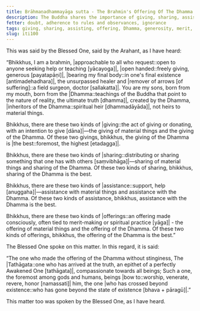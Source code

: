 ```yaml
---
title: Brāhmaṇadhammayāga sutta - The Brahmin's Offering Of The Dhamma
description: The Buddha shares the importance of giving, sharing, assisting and making an offering of the Dhamma.
fetter: doubt, adherence to rules and observances, ignorance
tags: giving, sharing, assisting, offering, Dhamma, generosity, merit, spiritual practice, iti, iti100-112
slug: iti100
---
```


This was said by the Blessed One, said by the Arahant, as I have heard:

“Bhikkhus, I am a brahmin, |approachable to all who request::open to anyone seeking help or teaching [yācayoga]|, |open handed::freely giving, generous [payatapāṇi]|, |bearing my final body::in one's final existence [antimadehadhara]|, the unsurpassed healer and |remover of arrows [of suffering]::a field surgeon, doctor [sallakatta]|. You are my sons, born from my mouth, born from the |Dhamma::teachings of the Buddha that point to the nature of reality, the ultimate truth [dhamma]|, created by the Dhamma, |inheritors of the Dhamma::spiritual heir [dhammadāyāda]|, not heirs to material things.

Bhikkhus, there are these two kinds of |giving::the act of giving or donating, with an intention to give [dāna]|—the giving of material things and the giving of the Dhamma. Of these two givings, bhikkhus, the giving of the Dhamma is |the best::foremost, the highest [etadagga]|.

Bhikkhus, there are these two kinds of |sharing::distributing or sharing something that one has with others [saṃvibhāga]|—sharing of material things and sharing of the Dhamma. Of these two kinds of sharing, bhikkhus, sharing of the Dhamma is the best.

Bhikkhus, there are these two kinds of |assistance::support, help [anuggaha]|—assistance with material things and assistance with the Dhamma. Of these two kinds of assistance, bhikkhus, assistance with the Dhamma is the best.

Bhikkhus, there are these two kinds of |offerings::an offering made consciously, often tied to merit-making or spiritual practice [yāga]| - the offering of material things and the offering of the Dhamma. Of these two kinds of offerings, bhikkhus, the offering of the Dhamma is the best.”

The Blessed One spoke on this matter. In this regard, it is said:

“The one who made the offering of the Dhamma without stinginess,
The |Tathāgata::one who has arrived at the truth, an epithet of a perfectly Awakened One [tathāgata]|, compassionate towards all beings;
Such a one, the foremost among gods and humans,
beings |bow to::worship, venerate, revere, honor [namassati]| him, the one |who has crossed beyond existence::who has gone beyond the state of existence [bhava + pāragū]|.”

This matter too was spoken by the Blessed One, as I have heard.